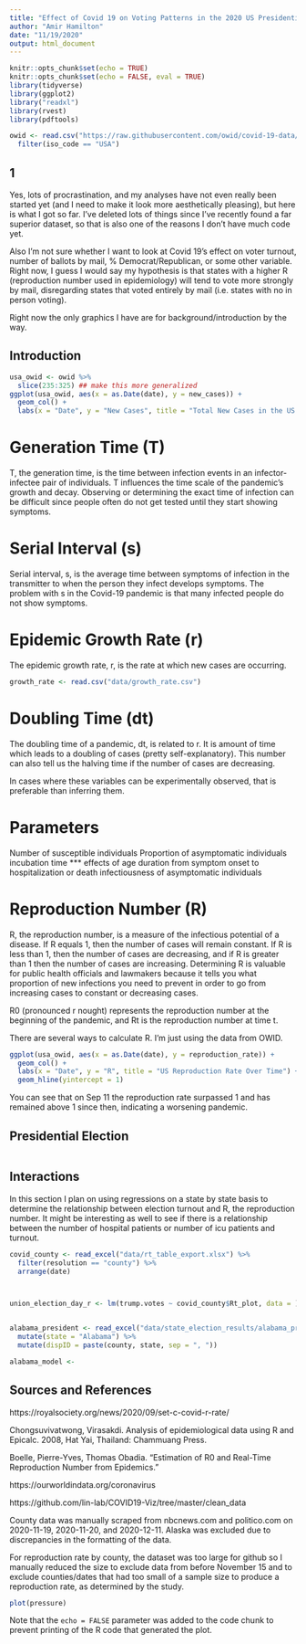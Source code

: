 ```yaml
---
title: "Effect of Covid 19 on Voting Patterns in the 2020 US Presidential Election"
author: "Amir Hamilton"
date: "11/19/2020"
output: html_document
---
```


```r
knitr::opts_chunk$set(echo = TRUE)
knitr::opts_chunk$set(echo = FALSE, eval = TRUE)
library(tidyverse)
library(ggplot2)
library("readxl")
library(rvest)
library(pdftools)

owid <- read.csv("https://raw.githubusercontent.com/owid/covid-19-data/master/public/data/owid-covid-data.csv") %>%
  filter(iso_code == "USA")
```

## 1
Yes, lots of procrastination, and my analyses have not even really been started yet (and I need to make it look more aesthetically pleasing), but here is what I got so far. I've deleted lots of things since I've recently found a far superior dataset, so that is also one of the reasons I don't have much code yet.

Also I'm not sure whether I want to look at Covid 19's effect on voter turnout, number of ballots by mail, % Democrat/Republican, or some other variable. Right now, I guess I would say my hypothesis is that states with a higher R (reproduction number used in epidemiology) will tend to vote more strongly by mail, disregarding states that voted entirely by mail (i.e. states with no in person voting). 

Right now the only graphics I have are for background/introduction by the way. 

## Introduction

```r
usa_owid <- owid %>%
  slice(235:325) ## make this more generalized
ggplot(usa_owid, aes(x = as.Date(date), y = new_cases)) +
  geom_col() +
  labs(x = "Date", y = "New Cases", title = "Total New Cases in the US by Date")
```

# Generation Time (T)

T, the generation time, is the time between infection events in an infector-infectee pair of individuals. T influences the time scale of the pandemic's growth and decay. Observing or determining the exact time of infection can be difficult since people often do not get tested until they start showing symptoms.

# Serial Interval (s)

Serial interval, s,  is the average time between symptoms of infection in the transmitter to when the person they infect develops symptoms. The problem with s in the Covid-19 pandemic is that many infected people do not show symptoms. 

# Epidemic Growth Rate (r)

The epidemic growth rate, r, is the rate at which new cases are occurring. 

```r
growth_rate <- read.csv("data/growth_rate.csv")
```

# Doubling Time (dt)

The doubling time of a pandemic, dt, is related to r. It is amount of time which leads to a doubling of cases (pretty self-explanatory). This number can also tell us the halving time if the number of cases are decreasing.  

In cases where these variables can be experimentally observed, that is preferable than inferring them.

# Parameters

Number of susceptible individuals
Proportion of asymptomatic individuals
incubation time ***
effects of age
duration from symptom onset to hospitalization or death
infectiousness of asymptomatic individuals

# Reproduction Number (R)

R, the reproduction number, is a measure of the infectious potential of a disease. If R equals 1, then the number of cases will remain constant. If R is less than 1, then the number of cases are decreasing, and if R is greater than 1 then the number of cases are increasing. Determining R is valuable for public health officials and lawmakers because it tells you what proportion of new infections you need to prevent in order to go from increasing cases to constant or decreasing cases.

R0 (pronounced r nought) represents the reproduction number at the beginning of the pandemic, and Rt is the reproduction number at time t. 

There are several ways to calculate R. I'm just using the data from OWID.

```r
ggplot(usa_owid, aes(x = as.Date(date), y = reproduction_rate)) +
  geom_col() +
  labs(x = "Date", y = "R", title = "US Reproduction Rate Over Time") +
  geom_hline(yintercept = 1)
```

You can see that on Sep 11 the reproduction rate surpassed 1 and has remained above 1 since then, indicating a worsening pandemic. 

## Presidential Election

```r

```


## Interactions

In this section I plan on using regressions on a state by state basis to determine the relationship between election turnout and R, the reproduction number. It might be interesting as well to see if there is a relationship between the number of hospital patients or number of icu patients and turnout. 

```r
covid_county <- read_excel("data/rt_table_export.xlsx") %>%
  filter(resolution == "county") %>%
  arrange(date) 



union_election_day_r <- lm(trump.votes ~ covid_county$Rt_plot, data = )


alabama_president <- read_excel("data/state_election_results/alabama_president.xlsx") %>%
  mutate(state = "Alabama") %>%
  mutate(dispID = paste(county, state, sep = ", "))

alabama_model <- 

```

## Sources and References
https://royalsociety.org/news/2020/09/set-c-covid-r-rate/

Chongsuvivatwong, Virasakdi. Analysis of epidemiological data using R and Epicalc. 2008, Hat Yai, Thailand: Chammuang Press.

Boelle, Pierre-Yves, Thomas Obadia. "Estimation of R0 and Real-Time Reproduction Number from Epidemics." 

https://ourworldindata.org/coronavirus

https://github.com/lin-lab/COVID19-Viz/tree/master/clean_data

County data was manually scraped from nbcnews.com and politico.com on 2020-11-19, 2020-11-20, and 2020-12-11. Alaska was excluded due to discrepancies in the formatting of the data.

For reproduction rate by county, the dataset was too large for github so I manually reduced the size to exclude data from before November 15 and to exclude counties/dates that had too small of a sample size to produce a reproduction rate, as determined by the study. 


```r
plot(pressure)
```

Note that the `echo = FALSE` parameter was added to the code chunk to prevent printing of the R code that generated the plot.
